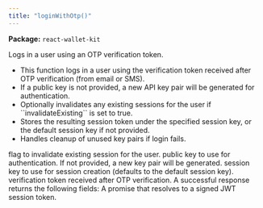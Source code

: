 ```yaml
---
title: "loginWithOtp()"
---
```



<p><strong>Package:</strong> <code>react-wallet-kit</code></p>

<H3Bordered text="Overview" />

Logs in a user using an OTP verification token.

<ul>
  <li>This function logs in a user using the verification token received after OTP verification (from email or SMS).</li>
  <li>If a public key is not provided, a new API key pair will be generated for authentication.</li>
  <li>Optionally invalidates any existing sessions for the user if ``invalidateExisting`` is set to true.</li>
  <li>Stores the resulting session token under the specified session key, or the default session key if not provided.</li>
  <li>Handles cleanup of unused key pairs if login fails.</li>
</ul>

<H3Bordered text="Parameters" />

<ParamField body="params" type='object' required={true} path="params" >
  <Expandable title="params details">
    <NestedParam parentKey="params" childKey="invalidateExisting" type='boolean' required={false}>
flag to invalidate existing session for the user.
</NestedParam>
    <NestedParam parentKey="params" childKey="publicKey" type='string' required={false}>
public key to use for authentication. If not provided, a new key pair will be generated.
</NestedParam>
    <NestedParam parentKey="params" childKey="sessionKey" type='string' required={false}>
session key to use for session creation (defaults to the default session key).
</NestedParam>
    <NestedParam parentKey="params" childKey="verificationToken" type='string' required={true}>
verification token received after OTP verification.
</NestedParam>
  </Expandable>
</ParamField>

<H3Bordered text="Response" />
A successful response returns the following fields:

<ResponseField name="returns" type="string" required={true}>
  A promise that resolves to a signed JWT session token.
</ResponseField>
